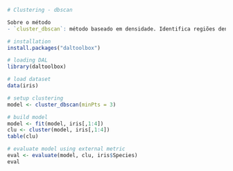 ```r
# Clustering - dbscan

Sobre o método
- `cluster_dbscan`: método baseado em densidade. Identifica regiões densas separadas por áreas de baixa densidade; detecta ruído e clusters de formas arbitrárias.

# installation 
install.packages("daltoolbox")

# loading DAL
library(daltoolbox) 
```

```r
# load dataset
data(iris)
```

```r
# setup clustering
model <- cluster_dbscan(minPts = 3)
```

```r
# build model
model <- fit(model, iris[,1:4])
clu <- cluster(model, iris[,1:4])
table(clu)
```

```r
# evaluate model using external metric
eval <- evaluate(model, clu, iris$Species)
eval
```

